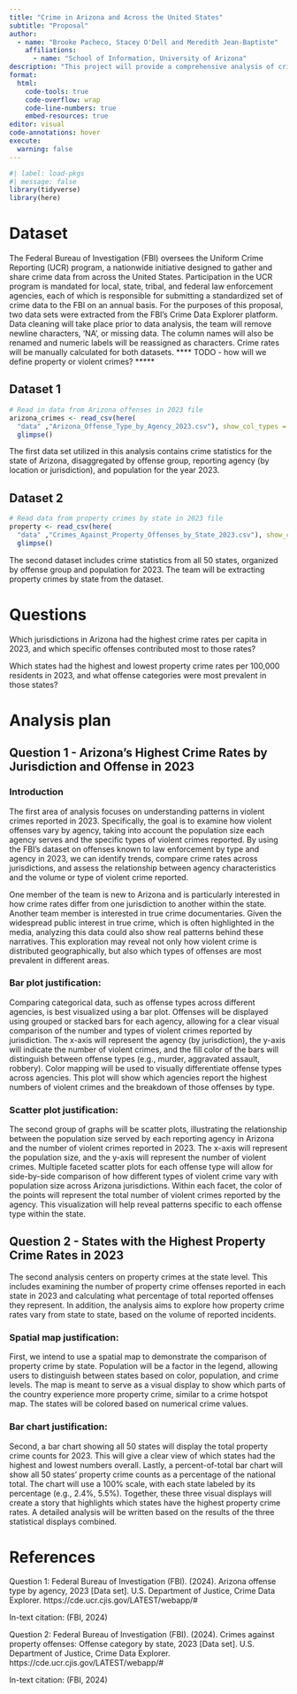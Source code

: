 ---
title: "Crime in Arizona and Across the United States"
subtitle: "Proposal"
author: 
  - name: "Brooke Pacheco, Stacey O'Dell and Meredith Jean-Baptiste"
    affiliations:
      - name: "School of Information, University of Arizona"
description: "This project will provide a comprehensive analysis of crime data in Arizona and across the United States. We will expose patterns and trends by examining various offense categories, population data, and jurisdiction-level reporting. The analysis will include visualizations to show how crime rates vary within Arizona and among different states nationwide."
format:
  html:
    code-tools: true
    code-overflow: wrap
    code-line-numbers: true
    embed-resources: true
editor: visual
code-annotations: hover
execute:
  warning: false
---

```{r}
#| label: load-pkgs
#| message: false
library(tidyverse)
library(here)
```

# Dataset

The Federal Bureau of Investigation (FBI) oversees the Uniform Crime Reporting (UCR) program, a nationwide initiative designed to gather and share crime data from across the United States. Participation in the UCR program is mandated for local, state, tribal, and federal law enforcement agencies, each of which is responsible for submitting a standardized set of crime data to the FBI on an annual basis. For the purposes of this proposal, two data sets were extracted from the FBI’s Crime Data Explorer platform. Data cleaning will take place prior to data analysis, the team will remove newline characters, 'NA', or missing data. The column names will also be renamed and numeric labels will be reassigned as characters. Crime rates will be manually calculated for both datasets. 
**** TODO - how will we define property or violent crimes? *****

## Dataset 1

```{r}
# Read in data from Arizona offenses in 2023 file
arizona_crimes <- read_csv(here(
  "data" ,"Arizona_Offense_Type_by_Agency_2023.csv"), show_col_types = FALSE) |>
  glimpse()
```

The first data set utilized in this analysis contains crime statistics for the state of Arizona, disaggregated by offense group, reporting agency (by location or jurisdiction), and population for the year 2023.

## Dataset 2

```{r}
# Read data from property crimes by state in 2023 file
property <- read_csv(here(
  "data" ,"Crimes_Against_Property_Offenses_by_State_2023.csv"), show_col_types = FALSE) |>
  glimpse()
```

The second dataset includes crime statistics from all 50 states, organized by offense group and population for 2023. The team will be extracting property crimes by state from the dataset. 

# Questions

Which jurisdictions in Arizona had the highest crime rates per capita in 2023, and which specific offenses contributed most to those rates?

Which states had the highest and lowest property crime rates per 100,000 residents in 2023, and what offense categories were most prevalent in those states?

# Analysis plan

## Question 1 - Arizona's Highest Crime Rates by Jurisdiction and Offense in 2023

### Introduction

The first area of analysis focuses on understanding patterns in violent crimes reported in 2023. Specifically, the goal is to examine how violent offenses vary by agency, taking into account the population size each agency serves and the specific types of violent crimes reported. By using the FBI's dataset on offenses known to law enforcement by type and agency in 2023, we can identify trends, compare crime rates across jurisdictions, and assess the relationship between agency characteristics and the volume or type of violent crime reported.

One member of the team is new to Arizona and is particularly interested in how crime rates differ from one jurisdiction to another within the state. Another team member is interested in true crime documentaries. Given the widespread public interest in true crime, which is often highlighted in the media, analyzing this data could also show real patterns behind these narratives. This exploration may reveal not only how violent crime is distributed geographically, but also which types of offenses are most prevalent in different areas.

### Bar plot justification:

Comparing categorical data, such as offense types across different agencies, is best visualized using a bar plot. Offenses will be displayed using grouped or stacked bars for each agency, allowing for a clear visual comparison of the number and types of violent crimes reported by jurisdiction. The x-axis will represent the agency (by jurisdiction), the y-axis will indicate the number of violent crimes, and the fill color of the bars will distinguish between offense types (e.g., murder, aggravated assault, robbery). Color mapping will be used to visually differentiate offense types across agencies. This plot will show which agencies report the highest numbers of violent crimes and the breakdown of those offenses by type.

### Scatter plot justification:

The second group of graphs will be scatter plots, illustrating the relationship between the population size served by each reporting agency in Arizona and the number of violent crimes reported in 2023. The x-axis will represent the population size, and the y-axis will represent the number of violent crimes. Multiple faceted scatter plots for each offense type will allow for side-by-side comparison of how different types of violent crime vary with population size across Arizona jurisdictions. Within each facet, the color of the points will represent the total number of violent crimes reported by the agency. This visualization will help reveal patterns specific to each offense type within the state.

## Question 2 - States with the Highest Property Crime Rates in 2023

The second analysis centers on property crimes at the state level. This includes examining the number of property crime offenses reported in each state in 2023 and calculating what percentage of total reported offenses they represent. In addition, the analysis aims to explore how property crime rates vary from state to state, based on the volume of reported incidents.

### Spatial map justification:

First, we intend to use a spatial map to demonstrate the comparison of property crime by state. Population will be a factor in the legend, allowing users to distinguish between states based on color, population, and crime levels. The map is meant to serve as a visual display to show which parts of the country experience more property crime, similar to a crime hotspot map. The states will be colored based on numerical crime values.

### Bar chart justification:

Second, a bar chart showing all 50 states will display the total property crime counts for 2023. This will give a clear view of which states had the highest and lowest numbers overall. Lastly, a percent-of-total bar chart will show all 50 states’ property crime counts as a percentage of the national total. The chart will use a 100% scale, with each state labeled by its percentage (e.g., 2.4%, 5.5%). Together, these three visual displays will create a story that highlights which states have the highest property crime rates. A detailed analysis will be written based on the results of the three statistical displays combined.

# References

Question 1: Federal Bureau of Investigation (FBI). (2024). Arizona offense type by agency, 2023 \[Data set\]. U.S. Department of Justice, Crime Data Explorer. https://cde.ucr.cjis.gov/LATEST/webapp/#

In-text citation: (FBI, 2024)

Question 2: Federal Bureau of Investigation (FBI). (2024). Crimes against property offenses: Offense category by state, 2023 \[Data set\]. U.S. Department of Justice, Crime Data Explorer. https://cde.ucr.cjis.gov/LATEST/webapp/#

In-text citation: (FBI, 2024)
